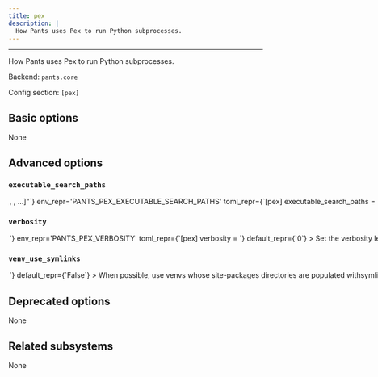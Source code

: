 ```yaml
---
title: pex
description: |
  How Pants uses Pex to run Python subprocesses.
---
```



---

How Pants uses Pex to run Python subprocesses.

Backend: <span className="color--primary">`pants.core`</span>

Config section: <span className="color--primary">`[pex]`</span>

<span className={styles.options}>

## Basic options

None

## Advanced options

### `executable_search_paths`

<Option
  cli_repr={`--pex-executable-search-paths="[<binary-paths>, <binary-paths>, ...]"`}
  env_repr='PANTS_PEX_EXECUTABLE_SEARCH_PATHS'
  toml_repr={`[pex]
executable_search_paths = [
    <binary-paths>,
    <binary-paths>,
    ...,
]`}
  default_repr={`[\n  "<PATH>"\n]`}
>

The PATH value that will be used by the PEX subprocess and any subprocesses it spawns.

The special string `"<PATH>"` will expand to the contents of the PATH env var.

</Option>

### `verbosity`

<Option
  cli_repr={`--pex-verbosity=<int>`}
  env_repr='PANTS_PEX_VERBOSITY'
  toml_repr={`[pex]
verbosity = <int>`}
  default_repr={`0`}
>

Set the verbosity level of PEX logging, from 0 (no logging) up to 9 (max logging).

</Option>

### `venv_use_symlinks`

<Option
  cli_repr={`--[no-]pex-venv-use-symlinks`}
  env_repr='PANTS_PEX_VENV_USE_SYMLINKS'
  toml_repr={`[pex]
venv_use_symlinks = <bool>`}
  default_repr={`False`}
>

When possible, use venvs whose site-packages directories are populated withsymlinks.

Enabling this can save space in the `--named-caches-dir` directory and lead to slightly faster execution times for Pants Python goals. Some distributions do not work with symlinked venvs though, so you may not be able to enable this optimization as a result.

</Option>

## Deprecated options

None

## Related subsystems

None

</span>
